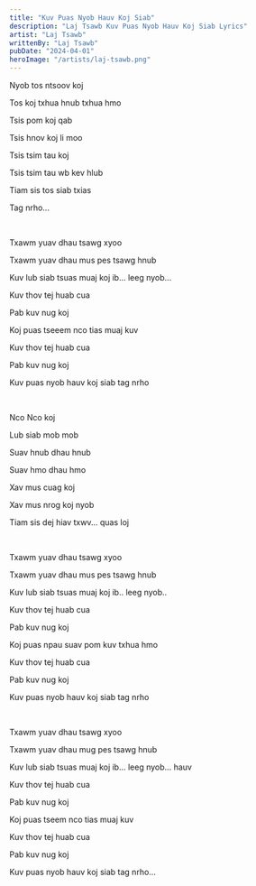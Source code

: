 ```yaml
---
title: "Kuv Puas Nyob Hauv Koj Siab"
description: "Laj Tsawb Kuv Puas Nyob Hauv Koj Siab Lyrics"
artist: "Laj Tsawb"
writtenBy: "Laj Tsawb"
pubDate: "2024-04-01"
heroImage: "/artists/laj-tsawb.png"
---
```


Nyob tos ntsoov koj

Tos koj txhua hnub txhua hmo

Tsis pom koj qab

Tsis hnov koj li moo

Tsis tsim tau koj

Tsis tsim tau wb kev hlub

Tiam sis tos siab txias

Tag nrho...

<br />

Txawm yuav dhau tsawg xyoo

Txawm yuav dhau mus pes tsawg hnub

Kuv lub siab tsuas muaj koj ib... leeg nyob...

Kuv thov tej huab cua

Pab kuv nug koj

Koj puas tseeem nco tias muaj kuv

Kuv thov tej huab cua

Pab kuv nug koj

Kuv puas nyob hauv koj siab tag nrho

<br />

Nco Nco koj

Lub siab mob mob

Suav hnub dhau hnub

Suav hmo dhau hmo

Xav mus cuag koj

Xav mus nrog koj nyob

Tiam sis dej hiav txwv... quas loj

<br />

Txawm yuav dhau tsawg xyoo

Txawm yuav dhau mus pes tsawg hnub

Kuv lub siab tsuas muaj koj ib.. leeg nyob..

Kuv thov tej huab cua

Pab kuv nug koj

Koj puas npau suav pom kuv txhua hmo

Kuv thov tej huab cua

Pab kuv nug koj

Kuv puas nyob hauv koj siab tag nrho

<br />

Txawm yuav dhau tsawg xyoo

Txawm yuav dhau mug pes tsawg hnub

Kuv lub siab tsuas muaj koj ib... leeg nyob... hauv

Kuv thov tej huab cua

Pab kuv nug koj

Koj puas tseem nco tias muaj kuv

Kuv thov tej huab cua

Pab kuv nug koj

Kuv puas nyob hauv koj siab tag nrho…
